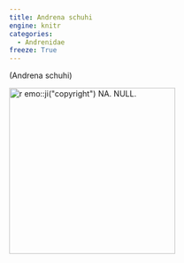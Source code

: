 ```yaml
---
title: Andrena schuhi
engine: knitr
categories:
  - Andrenidae
freeze: True
---
```

(Andrena schuhi)

[![`r emo::ji("copyright")` NA. NULL.](/files/no_bee.png){height=300}](NA)
